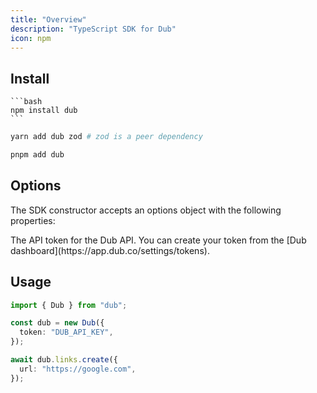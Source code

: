```yaml
---
title: "Overview"
description: "TypeScript SDK for Dub"
icon: npm
---
```


## Install

<Tabs>
  <Tab title="npm">

    ```bash
    npm install dub
    ```

  </Tab>
  
  <Tab title="yarn">
  
  ```bash
  yarn add dub zod # zod is a peer dependency
  ```
  
  </Tab>
  
  <Tab title="pnpm">
  
  ```bash 
  pnpm add dub 
  ```
  
  </Tab>
</Tabs>

## Options

The SDK constructor accepts an options object with the following properties:

<ParamField body="token" type="string" required>
  The API token for the Dub API. You can create your token from the [Dub
  dashboard](https://app.dub.co/settings/tokens).
</ParamField>

## Usage

```typescript
import { Dub } from "dub";

const dub = new Dub({
  token: "DUB_API_KEY",
});

await dub.links.create({
  url: "https://google.com",
});
```
